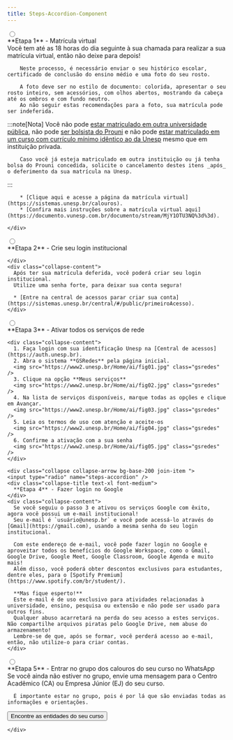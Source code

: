 ```yaml
---
title: Steps-Accordion-Component
---
```


<div class="join join-vertical w-full">
<div class="collapse collapse-arrow bg-base-200 join-item ">
    <input type="radio" name="steps-accordion" /> 
    <div class="collapse-title text-xl font-medium">
      **Etapa 1** - Matrícula virtual
    </div>
    <div class="collapse-content"> 
        Você tem até as 18 horas do dia seguinte à sua chamada para realizar a sua matrícula virtual, então não deixe para depois!  
  
        Neste processo, é necessário enviar o seu histórico escolar, certificado de conclusão do ensino médio e uma foto do seu rosto.
  
        A foto deve ser no estilo de documento: colorida, apresentar o seu rosto inteiro, sem acessórios, com olhos abertos, mostrando da cabeça até os ombros e com fundo neutro.
        Ao não seguir estas recomendações para a foto, sua matrícula pode ser indeferida.

:::note[Nota]
Você não pode [estar matriculado em outra universidade pública](http://www.planalto.gov.br/ccivil_03/_ato2007-2010/2009/lei/l12089.htm), não pode [ser bolsista do Prouni](http://www.planalto.gov.br/ccivil_03/_ato2004-2006/2005/decreto/d5493.htm#art2) e não pode [estar matriculado em um curso com currículo mínimo idêntico ao da Unesp](https://sistemas.unesp.br/calouros/termos.do) mesmo que em instituição privada.

        Caso você já esteja matriculado em outra instituição ou já tenha bolsa do Prouni concedida, solicite o cancelamento destes itens _após_ o deferimento da sua matrícula na Unesp.

:::

        * [Clique aqui e acesse a página da matrícula virtual](https://sistemas.unesp.br/calouros).
        * [Confira mais instruções sobre a matrícula virtual aqui](https://documento.vunesp.com.br/documento/stream/MjY1OTU3NQ%3d%3d).

    </div>

  </div>
  <div class="collapse collapse-arrow bg-base-200 join-item ">
    <input type="radio" name="steps-accordion" /> 
    <div class="collapse-title text-xl font-medium">
      **Etapa 2** - Crie seu login institucional

    </div>
    <div class="collapse-content">
      Após ter sua matrícula deferida, você poderá criar seu login institucional.
      Utilize uma senha forte, para deixar sua conta segura!

      * [Entre na central de acessos parar criar sua conta](https://sistemas.unesp.br/central/#/public/primeiroAcesso).
    </div>

  </div>
  <div class="collapse collapse-arrow bg-base-200 join-item ">
    <input type="radio" name="steps-accordion" /> 
    <div class="collapse-title text-xl font-medium">
      **Etapa 3** - Ativar todos os serviços de rede
    </div>
    
    <div class="collapse-content">
      1. Faça login com sua identificação Unesp na [Central de acessos](https://auth.unesp.br).
      2. Abra o sistema **GSRedes** pela página inicial.
      <img src="https://www2.unesp.br/Home/ai/fig01.jpg" class="gsredes" />
      3. Clique na opção **Meus serviços**
      <img src="https://www2.unesp.br/Home/ai/fig02.jpg" class="gsredes" />
      4. Na lista de serviços disponíveis, marque todas as opções e clique em Avançar.
      <img src="https://www2.unesp.br/Home/ai/fig03.jpg" class="gsredes" />
      5. Leia os termos de uso com atenção e aceite-os
      <img src="https://www2.unesp.br/Home/ai/fig04.jpg" class="gsredes" />
      6. Confirme a ativação com a sua senha
      <img src="https://www2.unesp.br/Home/ai/fig05.jpg" class="gsredes" />
    </div>
  </div>

    <div class="collapse collapse-arrow bg-base-200 join-item ">
    <input type="radio" name="steps-accordion" />
    <div class="collapse-title text-xl font-medium">
      **Etapa 4** - Fazer login no Google
    </div>
    <div class="collapse-content">
      Se você seguiu o passo 3 e ativou os serviços Google com êxito, agora você possui um e-mail institucional!
      Seu e-mail é `usuário@unesp.br` e você pode acessá-lo através do [Gmail](https://gmail.com), usando a mesma senha do seu login institucional.

      Com este endereço de e-mail, você pode fazer login no Google e aproveitar todos os benefícios do Google Workspace, como o Gmail, Google Drive, Google Meet, Google Classroom, Google Agenda e muito mais!
      Além disso, você poderá obter descontos exclusivos para estudantes, dentre eles, para o [Spotify Premium](https://www.spotify.com/br/student/).

      **Mas fique esperto!**
      Este e-mail é de uso exclusivo para atividades relacionadas à universidade, ensino, pesquisa ou extensão e não pode ser usado para outros fins.
      Qualquer abuso acarretará na perda do seu acesso a estes serviços. Não compartilhe arquivos piratas pelo Google Drive, nem abuse do armazenamento!
      Lembre-se de que, após se formar, você perderá acesso ao e-mail, então, não utilize-o para criar contas.
    </div>

  </div>
    <div class="collapse collapse-arrow bg-base-200 join-item ">
    <input type="radio" name="steps-accordion" /> 
    <div class="collapse-title text-xl font-medium">
      **Etapa 5** - Entrar no grupo dos calouros do seu curso no WhatsApp
    </div>
    <div class="collapse-content">
      Se você ainda não estiver no grupo, envie uma mensagem para o Centro Acadêmico (CA) ou Empresa Júnior (EJ) do seu curso.

      É importante estar no grupo, pois é por lá que são enviadas todas as informações e orientações.

  <a href="/manual-do-calouro/contatos">
      <button class="btn btn-primary">       
        Encontre as entidades do seu curso
      </button>
  </a>

    </div>

  </div>
</div>
